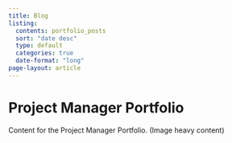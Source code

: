 ```yaml
---
title: Blog
listing:
  contents: portfolio_posts
  sort: "date desc"
  type: default
  categories: true
  date-format: "long"
page-layout: article
--- 
```


# Project Manager Portfolio

Content for the Project Manager Portfolio. (Image heavy content)
